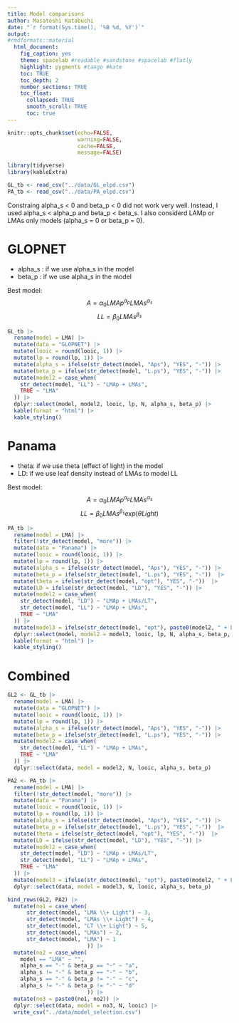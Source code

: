 ```yaml
---
title: Model comparisons
author: Masatoshi Katabuchi
date: "`r format(Sys.time(), '%B %d, %Y')`"
output:
#rmdformats::material
  html_document:
    fig_caption: yes
    theme: spacelab #readable #sandstone #spacelab #flatly
    highlight: pygments #tango #kate
    toc: TRUE
    toc_depth: 2
    number_sections: TRUE
    toc_float:
      collapsed: TRUE
      smooth_scroll: TRUE
      toc: true
---
```


```r
knitr::opts_chunk$set(echo=FALSE,
                      warning=FALSE,
                      cache=FALSE,
                      message=FALSE)
```

```r
library(tidyverse)
library(kableExtra)
```

```r
GL_tb <- read_csv("../data/GL_elpd.csv")
PA_tb <- read_csv("../data/PA_elpd.csv")
```

Constraing alpha_s < 0 and beta_p < 0 did not work very well.
Instead, I used alpha_s < alpha_p and  beta_p < beta_s.
I also considerd LAMp or LMAs only models (alpha_s = 0 or beta_p = 0).

# GLOPNET

- alpha_s : if we use alpha_s in the model
- beta_p : if we use alpha_s in the model

Best model:
$$
A = \alpha_0 LMAp^{\alpha_p}LMAs^{\alpha_s}
$$
$$
LL = \beta_0 LMAs^{\beta_s}
$$

```r
GL_tb |>
  rename(model = LMA) |>
  mutate(data = "GLOPNET") |>
  mutate(looic = round(looic, 1)) |>
  mutate(lp = round(lp, 1)) |>
  mutate(alpha_s = ifelse(str_detect(model, "Aps"), "YES", "-")) |>
  mutate(beta_p = ifelse(str_detect(model, "L.ps"), "YES", "-")) |>
  mutate(model2 = case_when(
    str_detect(model, "LL") ~ "LMAp + LMAs",
    TRUE ~ "LMA"
  )) |>
  dplyr::select(model, model2, looic, lp, N, alpha_s, beta_p) |>
  kable(format = "html") |>
  kable_styling()
```

# Panama

- theta: if we use theta (effect of light) in the model
- LD: if we use leaf density instead of LMAs to model LL

Best model:
$$
A = \alpha_0 LMAp^{\alpha_p}LMAs^{\alpha_s}
$$
$$
LL = \beta_0 LMAs^{\beta_s} exp(\theta Light)
$$


```r
PA_tb |>
  rename(model = LMA) |>
  filter(!str_detect(model, "more")) |>
  mutate(data = "Panama") |>
  mutate(looic = round(looic, 1)) |>
  mutate(lp = round(lp, 1)) |>
  mutate(alpha_s = ifelse(str_detect(model, "Aps"), "YES", "-")) |>
  mutate(beta_p = ifelse(str_detect(model, "L.ps"), "YES", "-"))  |>
  mutate(theta = ifelse(str_detect(model, "opt"), "YES", "-"))  |>
  mutate(LD = ifelse(str_detect(model, "LD"), "YES", "-")) |>
  mutate(model2 = case_when(
    str_detect(model, "LD") ~ "LMAp + LMAs/LT",
    str_detect(model, "LL") ~ "LMAp + LMAs",
    TRUE ~ "LMA"
  )) |>
  mutate(model3 = ifelse(str_detect(model, "opt"), paste0(model2, " + Light"), model2)) |>
  dplyr::select(model, model2 = model3, looic, lp, N, alpha_s, beta_p, theta, LD) |>
  kable(format = "html") |>
  kable_styling()
```

# Combined

```r

GL2 <- GL_tb |>
  rename(model = LMA) |>
  mutate(data = "GLOPNET") |>
  mutate(looic = round(looic, 1)) |>
  mutate(lp = round(lp, 1)) |>
  mutate(alpha_s = ifelse(str_detect(model, "Aps"), "YES", "-")) |>
  mutate(beta_p = ifelse(str_detect(model, "L.ps"), "YES", "-")) |>
  mutate(model2 = case_when(
    str_detect(model, "LL") ~ "LMAp + LMAs",
    TRUE ~ "LMA"
  )) |>
  dplyr::select(data, model = model2, N, looic, alpha_s, beta_p)

PA2 <- PA_tb |>
  rename(model = LMA) |>
  filter(!str_detect(model, "more")) |>
  mutate(data = "Panama") |>
  mutate(looic = round(looic, 1)) |>
  mutate(lp = round(lp, 1)) |>
  mutate(alpha_s = ifelse(str_detect(model, "Aps"), "YES", "-")) |>
  mutate(beta_p = ifelse(str_detect(model, "L.ps"), "YES", "-"))  |>
  mutate(theta = ifelse(str_detect(model, "opt"), "YES", "-"))  |>
  mutate(LD = ifelse(str_detect(model, "LD"), "YES", "-")) |>
  mutate(model2 = case_when(
    str_detect(model, "LD") ~ "LMAp + LMAs/LT",
    str_detect(model, "LL") ~ "LMAp + LMAs",
    TRUE ~ "LMA"
  )) |>
  mutate(model3 = ifelse(str_detect(model, "opt"), paste0(model2, " + Light"), model2)) |>
  dplyr::select(data, model = model3, N, looic, alpha_s, beta_p)

bind_rows(GL2, PA2) |>
  mutate(no1 = case_when(
      str_detect(model, "LMA \\+ Light") ~ 3,
      str_detect(model, "LMAs \\+ Light") ~ 4,
      str_detect(model, "LT \\+ Light") ~ 5,
      str_detect(model, "LMAs") ~ 2,
      str_detect(model, "LMA") ~ 1
                         )) |>
  mutate(no2 = case_when(
    model == "LMA" ~ "",
    alpha_s == "-" & beta_p == "-" ~ "a",
    alpha_s != "-" & beta_p == "-" ~ "b",
    alpha_s == "-" & beta_p != "-" ~ "c",
    alpha_s != "-" & beta_p != "-" ~ "d"
                         )) |>
  mutate(no3 = paste0(no1, no2)) |>
  dplyr::select(data, model = no3, N, looic) |>
  write_csv("../data/model_selection.csv")

```
